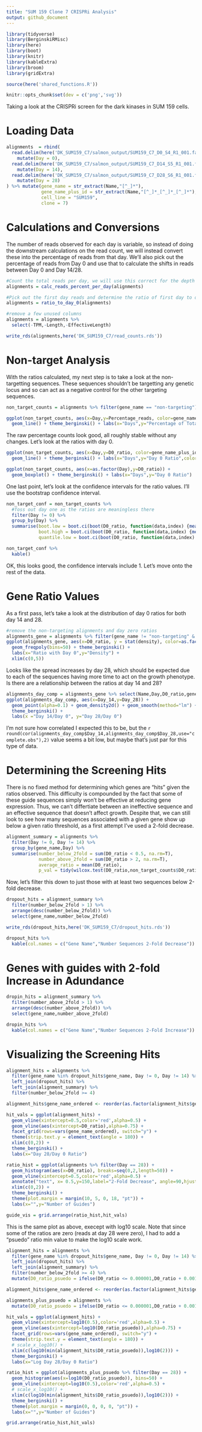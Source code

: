 ```yaml
---
title: "SUM 159 Clone 7 CRISPRi Analysis"
output: github_document
---
```


```r
library(tidyverse)
library(BerginskiRMisc)
library(here)
library(boot)
library(knitr)
library(kableExtra)
library(broom)
library(gridExtra)

source(here('shared_functions.R'))

knitr::opts_chunk$set(dev = c('png','svg'))
```

Taking a look at the CRISPRi screen for the dark kinases in SUM 159 cells.

# Loading Data

```r
alignments  = rbind(
  read.delim(here('DK_SUM159_C7/salmon_output/SUM159_C7_D0_S4_R1_001.fastq.gz/quant.sf')) %>%
    mutate(Day = 0),
  read.delim(here('DK_SUM159_C7/salmon_output/SUM159_C7_D14_S5_R1_001.fastq.gz/quant.sf')) %>%
    mutate(Day = 14),
  read.delim(here('DK_SUM159_C7/salmon_output/SUM159_C7_D28_S6_R1_001.fastq.gz/quant.sf')) %>%
    mutate(Day = 28)
) %>% mutate(gene_name = str_extract(Name,"[^_]*"), 
             gene_name_plus_id = str_extract(Name,"[^_]*_[^_]*_[^_]*"),
             cell_line = "SUM159",
             clone = 7)
```

# Calculations and Conversions

The number of reads observed for each day is variable, so instead of doing the downstream calculations on the read count, we will instead convert these into the percentage of reads from that day. We'll also pick out the percentage of reads from Day 0 and use that to calculate the shifts in reads between Day 0 and Day 14/28.

```r
#Count the total reads per day, we will use this correct for the depth of sequencing coverage
alignments = calc_reads_percent_per_day(alignments)

#Pick out the first day reads and determine the ratio of first day to other days
alignments = ratio_to_day_0(alignments)

#remove a few unused columns
alignments = alignments %>%
  select(-TPM,-Length,-EffectiveLength)

write_rds(alignments,here('DK_SUM159_C7/read_counts.rds'))
```

# Non-target Analysis

With the ratios calculated, my next step is to take a look at the non-targetting sequences. These sequences shouldn't be targetting any genetic locus and so can act as a negative control for the other targeting sequences. 

```r
non_target_counts = alignments %>% filter(gene_name == "non-targeting")

ggplot(non_target_counts, aes(x=Day,y=Percentage_reads, color=gene_name_plus_id)) + 
  geom_line() + theme_berginski() + labs(x="Days",y="Percentage of Total Reads",color="Target ID")
```

The raw percentage counts look good, all roughly stable without any changes. Let's look at the ratios with day 0.

```r
ggplot(non_target_counts, aes(x=Day,y=D0_ratio, color=gene_name_plus_id)) + 
  geom_line() + theme_berginski() + labs(x="Days",y="Day 0 Ratio",color="Target ID")

ggplot(non_target_counts, aes(x=as.factor(Day),y=D0_ratio)) + 
  geom_boxplot() + theme_berginski() + labs(x="Days",y="Day 0 Ratio")
```

One last point, let's look at the confidence intervals for the ratio values. I'll use the bootstrap confidence interval.

```r
non_target_conf = non_target_counts %>% 
  #Toss out day one as the ratios are meaningless there
  filter(Day != 0) %>% 
  group_by(Day) %>% 
  summarise(boot.low = boot.ci(boot(D0_ratio, function(data,index) {mean(data[index])}, 10000), type="bca", conf=0.95)$bca[4],
            boot.high = boot.ci(boot(D0_ratio, function(data,index) {mean(data[index])}, 10000), type="bca", conf=0.95)$bca[5],
            quantile.low = boot.ci(boot(D0_ratio, function(data,index) {quantile(data[index],c(0.05))}, 10000), type="bca", conf=0.0001)$bca[4])

non_target_conf %>%
  kable()
```

OK, this looks good, the confidence intervals include 1. Let's move onto the rest of the data.

# Gene Ratio Values

As a first pass, let's take a look at the distribution of day 0 ratios for both day 14 and 28.

```r
#remove the non-targeting alignments and day zero ratios
alignments_gene = alignments %>% filter(gene_name != "non-targeting" & Day != 0)
ggplot(alignments_gene, aes(x=D0_ratio, y = stat(density), color=as.factor(Day))) + 
  geom_freqpoly(bins=50) + theme_berginski() +
  labs(x="Ratio with Day 0",y="Density") +
  xlim(c(0,5))
```

Looks like the spread increases by day 28, which should be expected due to each of the sequences having more time to act on the growth phenotype. Is there are a relationship between the ratios at day 14 and 28?

```r
alignments_day_comp = alignments_gene %>% select(Name,Day,D0_ratio,gene_name_plus_id) %>% spread(Day,D0_ratio,sep="_")
ggplot(alignments_day_comp, aes(x=Day_14,y=Day_28)) + 
  geom_point(alpha=0.1) + geom_density2d() + geom_smooth(method="lm") +
  theme_berginski() +
  labs(x ="Day 14/Day 0", y="Day 28/Day 0")
```

I'm not sure how correlated I expected this to be, but the `r round(cor(alignments_day_comp$Day_14,alignments_day_comp$Day_28,use="complete.obs"),2)` value seems a bit low, but maybe that's just par for this type of data.

# Determining the Screening Hits

There is no fixed method for determining which genes are "hits" given the ratios observed. This difficulty is compounded by the fact that some of these guide sequences simply won't be effective at reducing gene expression. Thus, we can't differtiate between an ineffective sequence and an effective sequence that doesn't affect growth. Despite that, we can still look to see how many sequences associated with a given gene show up below a given ratio threshold, as a first attempt I've used a 2-fold decrease. 

```r
alignment_summary = alignments %>%
  filter(Day != 0, Day != 14) %>%
  group_by(gene_name,Day) %>%
  summarise(number_below_2fold = sum(D0_ratio < 0.5, na.rm=T),
            number_above_2fold = sum(D0_ratio > 2, na.rm=T),
            average_ratio = mean(D0_ratio),
            p_val = tidy(wilcox.test(D0_ratio,non_target_counts$D0_ratio[non_target_counts$Day == 28]))$p.value)
```

Now, let's filter this down to just those with at least two sequences below 2-fold decrease.

```r
dropout_hits = alignment_summary %>% 
  filter(number_below_2fold > 1) %>% 
  arrange(desc(number_below_2fold)) %>% 
  select(gene_name,number_below_2fold)

write_rds(dropout_hits,here('DK_SUM159_C7/dropout_hits.rds'))

dropout_hits %>%
  kable(col.names = c("Gene Name","Number Sequences 2-Fold Decrease"))
```

# Genes with guides with 2-fold Increase in Adundance

```r
dropin_hits = alignment_summary %>% 
  filter(number_above_2fold > 1) %>% 
  arrange(desc(number_above_2fold)) %>% 
  select(gene_name,number_above_2fold)

dropin_hits %>%
  kable(col.names = c("Gene Name","Number Sequences 2-Fold Increase"))
```

# Visualizing the Screening Hits

```r
alignment_hits = alignments %>% 
  filter(gene_name %in% dropout_hits$gene_name, Day != 0, Day != 14) %>%
  left_join(dropout_hits) %>%
  left_join(alignment_summary) %>%
  filter(number_below_2fold >= 4)

alignment_hits$gene_name_ordered <- reorder(as.factor(alignment_hits$gene_name),alignment_hits$average_ratio)

hit_vals = ggplot(alignment_hits) + 
  geom_vline(xintercept=0.5,color='red',alpha=0.5) +
  geom_vline(aes(xintercept=D0_ratio),alpha=0.75) +  
  facet_grid(rows=vars(gene_name_ordered), switch="y") +
  theme(strip.text.y = element_text(angle = 180)) +
  xlim(c(0,2)) +
  theme_berginski() +
  labs(x="Day 28/Day 0 Ratio")

ratio_hist = ggplot(alignments %>% filter(Day == 28)) + 
  geom_histogram(aes(x=D0_ratio), breaks=seq(0,2,length=50)) + 
  geom_vline(xintercept=0.5,color='red',alpha=0.5) +
  annotate("text", x= 0.5,y=150,label="2-Fold Decrease", angle=90,hjust="right",vjust="bottom",color="red") +
  xlim(c(0,2)) +
  theme_berginski() +
  theme(plot.margin = margin(10, 5, 0, 18, "pt")) +
  labs(x="",y="Number of Guides")

guide_vis = grid.arrange(ratio_hist,hit_vals)
```

This is the same plot as above, execept with log10 scale. Note that since some of the ratios are zero (reads at day 28 were zero), I had to add a "psuedo" ratio min value to make the log10 scale work.

```r
alignment_hits = alignments %>% 
  filter(gene_name %in% dropout_hits$gene_name, Day != 0, Day != 14) %>%
  left_join(dropout_hits) %>%
  left_join(alignment_summary) %>%
  filter(number_below_2fold >= 4) %>%
  mutate(D0_ratio_psuedo = ifelse(D0_ratio <= 0.000001,D0_ratio + 0.001,D0_ratio))

alignment_hits$gene_name_ordered <- reorder(as.factor(alignment_hits$gene_name),alignment_hits$average_ratio)

alignments_plus_psuedo = alignments %>%
  mutate(D0_ratio_psuedo = ifelse(D0_ratio <= 0.000001,D0_ratio + 0.001,D0_ratio))

hit_vals = ggplot(alignment_hits) + 
  geom_vline(xintercept=log10(0.5),color='red',alpha=0.5) +
  geom_vline(aes(xintercept=log10(D0_ratio_psuedo)),alpha=0.75) +  
  facet_grid(rows=vars(gene_name_ordered), switch="y") +
  theme(strip.text.y = element_text(angle = 180)) +
  # scale_x_log10() +
  xlim(c(log10(min(alignment_hits$D0_ratio_psuedo)),log10(2))) +
  theme_berginski() +
  labs(x="Log Day 28/Day 0 Ratio")

ratio_hist = ggplot(alignments_plus_psuedo %>% filter(Day == 28)) + 
  geom_histogram(aes(x=log10(D0_ratio_psuedo)), bins=50) + 
  geom_vline(xintercept=log10(0.5),color='red',alpha=0.5) +
  # scale_x_log10() +
  xlim(c(log10(min(alignment_hits$D0_ratio_psuedo)),log10(2))) +
  theme_berginski() +
  theme(plot.margin = margin(0, 0, 0, 0, "pt")) +
  labs(x="",y="Number of Guides")

grid.arrange(ratio_hist,hit_vals)
```
